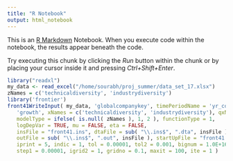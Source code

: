 ```yaml
---
title: "R Notebook"
output: html_notebook
---
```


This is an [R Markdown](http://rmarkdown.rstudio.com) Notebook. When you execute code within the notebook, the results appear beneath the code. 

Try executing this chunk by clicking the *Run* button within the chunk or by placing your cursor inside it and pressing *Ctrl+Shift+Enter*. 


```r

library("readxl")
my_data <- read_excel("/home/sourabh/proj_summer/data_set_17.xlsx")
zNames = c('technicaldiversity', 'industrydiversity')
library('frontier')
front41WriteInput( my_data, 'globalcompanykey', timePeriodName = 'yr_counter2',
   'growth', xNames = c('technicaldiversity', 'industrydiversity'), qxNames = 'all', zNames = c('technicaldiversity', 'industrydiversity'), quadHalf = TRUE,
   modelType = ifelse( is.null( zNames ), 1, 2 ), functionType = 1,
   logDepVar = TRUE, mu = FALSE, eta = FALSE,
   insFile = "front41.ins", dtaFile = sub( "\\.ins$", ".dta", insFile ),
   outFile = sub( "\\.ins$", ".out", insFile ), startUpFile = "front41.000",
   iprint = 5, indic = 1, tol = 0.00001, tol2 = 0.001, bignum = 1.0E+16,
   step1 = 0.00001, igrid2 = 1, gridno = 0.1, maxit = 100, ite = 1 )
```
```r

```